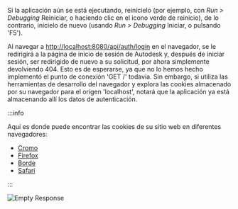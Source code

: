 Si la aplicación aún se está ejecutando, reinícielo (por ejemplo, con _Run > Debugging_ Reiniciar,
o haciendo clic en el icono verde de reinicio), de lo contrario, inícielo de nuevo (usando _Run > Debugging_ Iniciar,
o pulsando 'F5').

Al navegar a [http://localhost:8080/api/auth/login](http://localhost:8080/api/auth/login)
en el navegador, se le redirigirá a la página de inicio de sesión de Autodesk y, después de iniciar sesión,
ser redirigido de nuevo a su solicitud, por ahora simplemente devolviendo 404. Esto es de esperarse, ya que no lo hemos hecho
implementó el punto de conexión 'GET /' todavía. Sin embargo, si utiliza las herramientas de desarrollo del navegador y explora las cookies
almacenado por su navegador para el origen 'localhost', notará que la aplicación ya está
almacenando allí los datos de autenticación.



:::info

Aquí es donde puede encontrar las cookies de su sitio web en diferentes navegadores:
- [Cromo](https://developer.chrome.com/docs/devtools/storage/sessionstorage/)
- [Firefox](https://developer.mozilla.org/en-US/docs/Tools/Storage_Inspector/Cookies)
- [Borde](https://docs.microsoft.com/en-us/microsoft-edge/devtools-guide-chromium/storage/cookies)
- [Safari](https://developer.apple.com/safari/tools/)


:::



![Empty Response](../../dotnet/auth/empty-response.webp)
